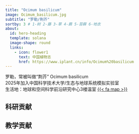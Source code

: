 ```yaml
---
title: "Ocimum basilicum"
image: Ocimum_basilicum.jpg
subtitle: "罗勒/荆芥"
sortby: 3 # 1-树 2-藤 3-草 4-蕨 5-苔藓 6-地衣
about:
  id: hero-heading
  template: solana
  image-shape: round
  links:
    - icon: flower1
      text: 中国植物志
      href: https://www.iplant.cn/info/Ocimum%20basilicum
---
```


罗勒，常被叫做“荆芥” Ocimum basilicum \
2025年加入中国科学技术大学/生态与地球系统模拟实验室 \
生活地：地球和空间科学前沿研究中心3楼温室 [{{< fa map >}}](https://ustc.edu.cn/info/1009/1036.htm){target="_blank"} \

## 科研贡献


## 教学贡献
